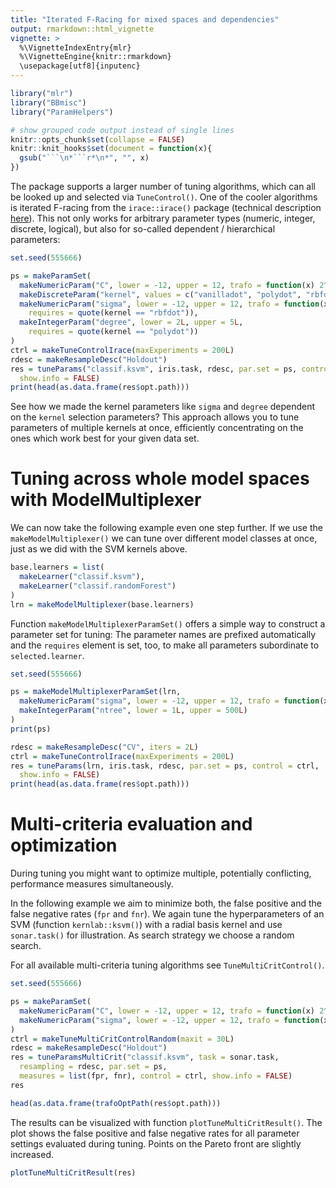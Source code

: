 ```yaml
---
title: "Iterated F-Racing for mixed spaces and dependencies"
output: rmarkdown::html_vignette
vignette: >
  %\VignetteIndexEntry{mlr}
  %\VignetteEngine{knitr::rmarkdown}
  \usepackage[utf8]{inputenc}
---
```


```r
library("mlr")
library("BBmisc")
library("ParamHelpers")

# show grouped code output instead of single lines
knitr::opts_chunk$set(collapse = FALSE)
knitr::knit_hooks$set(document = function(x){
  gsub("```\n*```r*\n*", "", x)
})
```

The package supports a larger number of tuning algorithms, which can all be looked up and
selected via `TuneControl()`. 
One of the cooler algorithms is iterated F-racing from the `irace::irace()` package (technical description [here](http://iridia.ulb.ac.be/IridiaTrSeries/link/IridiaTr2011-004.pdf)). 
This not only works for arbitrary parameter types (numeric, integer, discrete, logical), but also for so-called dependent / hierarchical parameters:

```r
set.seed(555666)

ps = makeParamSet(
  makeNumericParam("C", lower = -12, upper = 12, trafo = function(x) 2^x),
  makeDiscreteParam("kernel", values = c("vanilladot", "polydot", "rbfdot")),
  makeNumericParam("sigma", lower = -12, upper = 12, trafo = function(x) 2^x,
    requires = quote(kernel == "rbfdot")),
  makeIntegerParam("degree", lower = 2L, upper = 5L,
    requires = quote(kernel == "polydot"))
)
ctrl = makeTuneControlIrace(maxExperiments = 200L)
rdesc = makeResampleDesc("Holdout")
res = tuneParams("classif.ksvm", iris.task, rdesc, par.set = ps, control = ctrl,
  show.info = FALSE)
print(head(as.data.frame(res$opt.path)))
```

See how we made the kernel parameters like `sigma` and `degree` dependent on the `kernel` selection parameters? 
This approach allows you to tune parameters of multiple kernels at once, efficiently concentrating on the ones which work best for your given data set.

# Tuning across whole model spaces with ModelMultiplexer

We can now take the following example even one step further. If we use the
`makeModelMultiplexer()` we can tune over different model classes at once,
just as we did with the SVM kernels above.

```r
base.learners = list(
  makeLearner("classif.ksvm"),
  makeLearner("classif.randomForest")
)
lrn = makeModelMultiplexer(base.learners)
```

Function `makeModelMultiplexerParamSet()` offers a simple way to construct a parameter set for tuning:
The parameter names are prefixed automatically and the `requires` element is set, too, to make all parameters subordinate to `selected.learner`.

```r
set.seed(555666)

ps = makeModelMultiplexerParamSet(lrn,
  makeNumericParam("sigma", lower = -12, upper = 12, trafo = function(x) 2^x),
  makeIntegerParam("ntree", lower = 1L, upper = 500L)
)
print(ps)

rdesc = makeResampleDesc("CV", iters = 2L)
ctrl = makeTuneControlIrace(maxExperiments = 200L)
res = tuneParams(lrn, iris.task, rdesc, par.set = ps, control = ctrl,
  show.info = FALSE)
print(head(as.data.frame(res$opt.path)))
```

# Multi-criteria evaluation and optimization

During tuning you might want to optimize multiple, potentially conflicting, performance measures simultaneously.

In the following example we aim to minimize both, the false positive and the false negative rates (`fpr` and `fnr`).
We again tune the hyperparameters of an SVM (function `kernlab::ksvm()`) with a radial basis kernel and use `sonar.task()` for illustration.
As search strategy we choose a random search.

For all available multi-criteria tuning algorithms see `TuneMultiCritControl()`.

```r
set.seed(555666)

ps = makeParamSet(
  makeNumericParam("C", lower = -12, upper = 12, trafo = function(x) 2^x),
  makeNumericParam("sigma", lower = -12, upper = 12, trafo = function(x) 2^x)
)
ctrl = makeTuneMultiCritControlRandom(maxit = 30L)
rdesc = makeResampleDesc("Holdout")
res = tuneParamsMultiCrit("classif.ksvm", task = sonar.task, 
  resampling = rdesc, par.set = ps,
  measures = list(fpr, fnr), control = ctrl, show.info = FALSE)
res

head(as.data.frame(trafoOptPath(res$opt.path)))
```

The results can be visualized with function `plotTuneMultiCritResult()`.
The plot shows the false positive and false negative rates for all parameter settings evaluated during tuning. Points on the Pareto front are slightly increased.

```r
plotTuneMultiCritResult(res)
```

